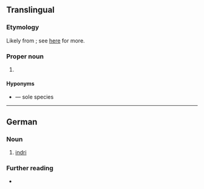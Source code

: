 {{also|indri}}
==Translingual==
{{wikipedia}}

===Etymology===
Likely from {{der|mul|mg|endira}}; see [[indri#Etymology|here]] for more.

===Proper noun===
{{taxoninfl|i=1}}

# {{taxon|genus|family|Indriidae|the [[indri]], a large [[lemur]]}}

====Hyponyms====
* {{m|mul|Indri indri}} — sole species

----

==German==
{{wikipedia|lang=de}}

===Noun===
{{de-noun|m|Indris|Indris}}

# [[indri]] {{gloss|a large [[lemur]], (''[[Indri indri]]'')}}

===Further reading===
* {{R:Duden}}

{{C|de|Primates}}